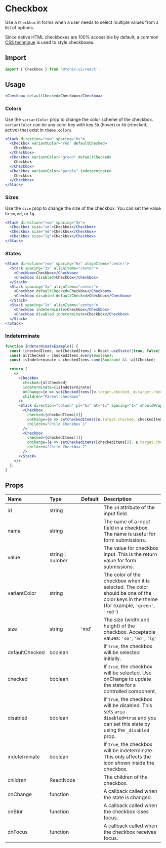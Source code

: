 # Checkbox

Use a `Checkbox` in forms when a user needs to select multiple values from a list of options.

Since native HTML checkboxes are 100% accessible by default, a common [CSS technique](https://dev.to/lkopacz/create-custom-keyboard-accessible-checkboxes-2036) is used to style checkboxes.

## Import

```js
import { Checkbox } from '@tonic-ui/react';
```

## Usage

```jsx
<Checkbox defaultChecked>Checkbox</Checkbox>
```

### Colors

Use the `variantColor` prop to change the color scheme of the checkbox. `variantColor` can be any color key with key `50` (hover) or `60` (checked, active) that exist in `theme.colors`.

```jsx
<Stack direction="row" spacing="6x">
  <Checkbox variantColor="red" defaultChecked>
    Checkbox
  </Checkbox>
  <Checkbox variantColor="green" defaultChecked>
    Checkbox
  </Checkbox>
  <Checkbox variantColor="purple" indeterminate>
    Checkbox
  </Checkbox>
</Stack>
```

### Sizes

Use the `size` prop to change the size of the checkbox. You can set the value to `sm`, `md`, or `lg`.

```jsx
<Stack direction="row" spacing="4x">
  <Checkbox size="sm">Checkbox</Checkbox>
  <Checkbox size="md">Checkbox</Checkbox>
  <Checkbox size="lg">Checkbox</Checkbox>
</Stack>
```

### States

```jsx
<Stack direction="row" spacing="6x" alignItems="center">
  <Stack spacing="2x" alignItems="center">
    <Checkbox>Checkbox</Checkbox>
    <Checkbox disabled>Checkbox</Checkbox>
  </Stack>
  <Stack spacing="2x" alignItems="center">
    <Checkbox defaultChecked>Checkbox</Checkbox>
    <Checkbox disabled defaultChecked>Checkbox</Checkbox>
  </Stack>
  <Stack spacing="2x" alignItems="center">
    <Checkbox indeterminate>Checkbox</Checkbox>
    <Checkbox disabled indeterminate>Checkbox</Checkbox>
  </Stack>
</Stack>
```

### Indeterminate

```jsx
function IndeterminateExample() {
  const [checkedItems, setCheckedItems] = React.useState([true, false]);
  const allChecked = checkedItems.every(Boolean);
  const isIndeterminate = checkedItems.some(Boolean) && !allChecked;

  return (
    <>
      <Checkbox
        checked={allChecked}
        indeterminate={isIndeterminate}
        onChange={e => setCheckedItems([e.target.checked, e.target.checked])}
        children="Parent Checkbox"
      />
      <Stack direction="column" pl="6x" mt="1x" spacing="1x" shouldWrapChildren>
        <Checkbox
          checked={checkedItems[0]}
          onChange={e => setCheckedItems([e.target.checked, checkedItems[1]])}
          children="Child Checkbox 1"
        />
        <Checkbox
          checked={checkedItems[1]}
          onChange={e => setCheckedItems([checkedItems[0], e.target.checked])}
          children="Child Checkbox 2"
        />
      </Stack>
    </>
  );
}
```

## Props

| Name | Type | Default | Description |
| :--- | :--- | :------ | :---------- |
| id | string | | The `id` attribute of the input field.  |
| name | string | | The name of a input field in a checkbox. The name is useful for form submissions.  |
| value | string \| number | | The value for checkbox input. This is the return value for form submissions. |
| variantColor | string | | The color of the checkbox when it is selected. The color should be one of the color keys in the theme (for example, `'green'`, `'red'`) |
| size | string | 'md' | The size (width and height) of the checkbox. Acceptable values: `'sm'`, `'md'`, `'lg'` |
| defaultChecked | boolean | | If `true`, the checkbox will be selected initially. |
| checked | boolean | | If `true`, the checkbox will be selected. Use onChange to update the state for a controlled component. |
| disabled | boolean | | If `true`, the checkbox will be disabled. This sets `aria-disabled=true` and you can set this state by using the `_disabled` prop. |
| indeterminate | boolean | | If `true`, the checkbox will be indeterminate. This only affects the icon shown inside the checkbox. |
| children | ReactNode | | The children of the checkbox. |
| onChange | function | | A callback called when the state is changed. |
| onBlur | function | | A callback called when the checkbox loses focus. |
| onFocus | function | | A callback called when the checkbox receives focus. |

